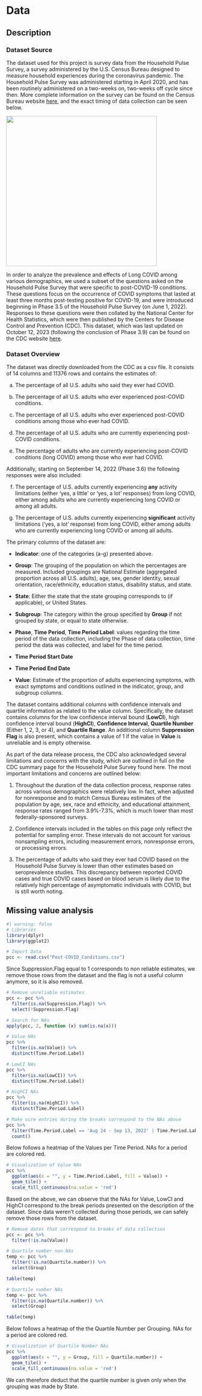 # Data

## Description

### Dataset Source

The dataset used for this project is survey data from the Household Pulse Survey, a survey administered by the U.S. Census Bureau designed to measure household experiences during the coronavirus pandemic. The Household Pulse Survey was administered starting in April 2020, and has been routinely administered on a two-weeks on, two-weeks off cycle since then. More complete information on the survey can be found on the Census Bureau website [here](https://www.census.gov/data/experimental-data-products/household-pulse-survey.html), and the exact timing of data collection can be seen below.

![](data-collection-periods.png){fig-align="center" width="400"}

In order to analyze the prevalence and effects of Long COVID among various demographics, we used a subset of the questions asked on the Household Pulse Survey that were specific to post-COVID-19 conditions. These questions focus on the occurrence of COVID symptoms that lasted at least three months post-testing positive for COVID-19, and were introduced beginning in Phase 3.5 of the Household Pulse Survey (on June 1, 2022). Responses to these questions were then collated by the National Center for Health Statistics, which were then published by the Centers for Disease Control and Prevention (CDC). This dataset, which was last updated on October 12, 2023 (following the conclusion of Phase 3.9) can be found on the CDC website [here](https://data.cdc.gov/NCHS/Post-COVID-Conditions/gsea-w83j).

### Dataset Overview

The dataset was directly downloaded from the CDC as a csv file. It consists of 14 columns and 11376 rows and contains the estimates of:

a.  The percentage of all U.S. adults who said they ever had COVID.

b.  The percentage of all U.S. adults who ever experienced post-COVID conditions.

c.  The percentage of all U.S. adults who ever experienced post-COVID conditions among those who ever had COVID.

d.  The percentage of all U.S. adults who are currently experiencing post-COVID conditions.

e.  The percentage of adults who are currently experiencing post-COVID conditions (long COVID) among those who ever had COVID.

Additionally, starting on September 14, 2022 (Phase 3.6) the following responses were also included:

f.  The percentage of U.S. adults currently experiencing **any** activity limitations (either 'yes, a little' or 'yes, a lot' responses) from long COVID, either among adults who are currently experiencing long COVID or among all adults.

g.  The percentage of U.S. adults currently experiencing **significant** activity limitations ('yes, a lot' response) from long COVID, either among adults who are currently experiencing long COVID or among all adults.

The primary columns of the dataset are:

-   **Indicator**: one of the categories (a-g) presented above.

-   **Group**: The grouping of the population on which the percentages are measured. Included groupings are National Estimate (aggregated proportion across all U.S. adults), age, sex, gender identity, sexual orientation, race/ethnicity, education status, disability status, and state.

-   **State**: Either the state that the state grouping corresponds to (if applicable), or United States.

-   **Subgroup**: The category within the group specified by **Group** if not grouped by state, or equal to state otherwise.

-   **Phase**, **Time Period**, **Time Period Label**: values regarding the time period of the data collection, including the Phase of data collection, time period the data was collected, and label for the time period.

-   **Time Period Start Date**

-   **Time Period End Date**

-   **Value**: Estimate of the proportion of adults experiencing symptoms, with exact symptoms and conditions outlined in the indicator, group, and subgroup columns.

The dataset contains additional columns with confidence intervals and quartile information as related to the value column. Specifically, the dataset contains columns for the low confidence interval bound (**LowCl**), high confidence interval bound (**HighCl**), **Confidence Interval**, **Quartile Number** (Either 1, 2, 3, or 4), and **Quartile Range**. An additional column **Suppression Flag** is also present, which contains a value of 1 if the value in **Value** is unreliable and is empty otherwise. 

As part of the data release process, the CDC also acknowledged several limitations and concerns with the study, which are outlined in full on the CDC summary page for the Household Pulse Survey found here. The most important limitations and concerns are outlined below:

1.  Throughout the duration of the data collection process, response rates across various demographics were relatively low. In fact, when adjusted for nonresponse and to match Census Bureau estimates of the population by age, sex, race and ethnicity, and educational attainment, response rates ranged from 3.9%-7.3%, which is much lower than most federally-sponsored surveys.

2.  Confidence intervals included in the tables on this page only reflect the potential for sampling error. These intervals do not account for various nonsampling errors, including measurement errors, nonresponse errors, or processing errors. 

3.  The percentage of adults who said they ever had COVID based on the Household Pulse Survey is lower than other estimates based on seroprevalence studies. This discrepancy between reported COVID cases and true COVID cases based on blood serum is likely due to the relatively high percentage of asymptomatic individuals with COVID, but is still worth noting.

## Missing value analysis

```r
#| warning: false
# Libraries
library(dplyr)
library(ggplot2)
```

```r
# Import Data
pcc <- read.csv("Post-COVID_Conditions.csv")
```

Since Suppression.Flag equal to 1 corresponds to non reliable estimates, we remove those rows from the dataset and the flag is not a useful column anymore, so it is also removed.

```r
# Remove unreliable estimates
pcc <- pcc %>%
  filter(is.na(Suppression.Flag)) %>%
  select(!Suppression.Flag)

# Search for NAs
apply(pcc, 2, function (x) sum(is.na(x)))
```

```r
# Value NAs
pcc %>%
  filter(is.na(Value)) %>%
  distinct(Time.Period.Label)

# LowCI NAs
pcc %>%
  filter(is.na(LowCI)) %>%
  distinct(Time.Period.Label)

# HighCI NAs
pcc %>%
  filter(is.na(HighCI)) %>%
  distinct(Time.Period.Label)

# Make sure entries during the breaks correspond to the NAs above
pcc %>%
  filter(Time.Period.Label == 'Aug 24 - Sep 13, 2022' | Time.Period.Label == 'Nov 30 - Dec 8, 2022') %>%
  count()
```

Below follows a heatmap of the Values per Time Period. NAs for a period are colored red.

```r
# Visualization of Value NAs
pcc %>%
  ggplot(aes(x = "", y = Time.Period.Label, fill = Value)) +
  geom_tile() +
  scale_fill_continuous(na.value = 'red')
```

Based on the above, we can observe that the NAs for Value, LowCI and HighCI correspond to the break periods presented on the description of the dataset. Since data weren't collected during those periods, we can safely remove those rows from the dataset.

```r
# Remove dates that correspond to breaks of data collection
pcc <- pcc %>%
  filter(!is.na(Value))
```

```r
# Quartile number non-NAs
temp <- pcc %>%
  filter(!is.na(Quartile.number)) %>%
  select(Group)

table(temp)
```

```r
# Quartile number NAs
temp <- pcc %>%
  filter(is.na(Quartile.number)) %>%
  select(Group)

table(temp)
```

Below follows a heatmap of the the Quartile Number per Grouping. NAs for a period are colored red.

```r
# Visualization of Quartile Number NAs
pcc %>%
  ggplot(aes(x = "", y = Group, fill = Quartile.number)) +
  geom_tile() +
  scale_fill_continuous(na.value = 'red')
```

We can therefore deduct that the quartile number is given only when the grouping was made by State.
